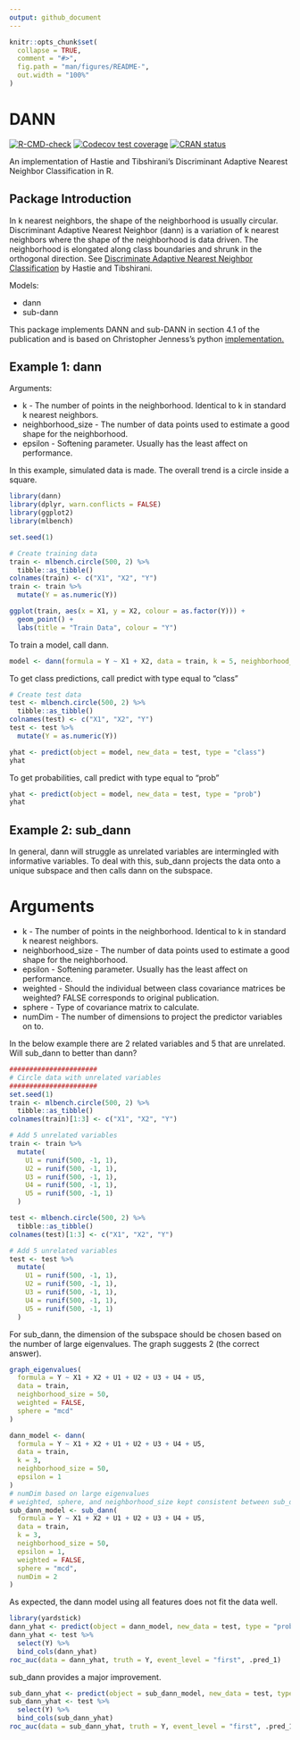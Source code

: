```yaml
---
output: github_document
---
```


<!-- README.md is generated from README.Rmd. Please edit that file -->

```r
knitr::opts_chunk$set(
  collapse = TRUE,
  comment = "#>",
  fig.path = "man/figures/README-",
  out.width = "100%"
)
```

# DANN

<!-- badges: start -->

[![R-CMD-check](https://github.com/gmcmacran/dann/actions/workflows/R-CMD-check.yaml/badge.svg)](https://github.com/gmcmacran/dann/actions/workflows/R-CMD-check.yaml) [![Codecov test coverage](https://codecov.io/gh/gmcmacran/dann/branch/master/graph/badge.svg)](https://app.codecov.io/gh/gmcmacran/dann?branch=master) [![CRAN status](https://www.r-pkg.org/badges/version/dann)](https://cran.r-project.org/package=dann)

<!-- badges: end -->

An implementation of Hastie and Tibshirani's Discriminant Adaptive Nearest Neighbor Classification in R.

## Package Introduction

In k nearest neighbors, the shape of the neighborhood is usually circular. Discriminant Adaptive Nearest Neighbor (dann) is a variation of k nearest neighbors where the shape of the neighborhood is data driven. The neighborhood is elongated along class boundaries and shrunk in the orthogonal direction. See [Discriminate Adaptive Nearest Neighbor Classification](https://web.stanford.edu/~hastie/Papers/dann_IEEE.pdf) by Hastie and Tibshirani.

Models:

-   dann
-   sub-dann

This package implements DANN and sub-DANN in section 4.1 of the publication and is based on Christopher Jenness's python [implementation.](https://github.com/christopherjenness/ML-lib)

## Example 1: dann

Arguments:

-   k - The number of points in the neighborhood. Identical to k in standard k nearest neighbors.
-   neighborhood_size - The number of data points used to estimate a good shape for the neighborhood.
-   epsilon - Softening parameter. Usually has the least affect on performance.

In this example, simulated data is made. The overall trend is a circle inside a square.

```r
library(dann)
library(dplyr, warn.conflicts = FALSE)
library(ggplot2)
library(mlbench)

set.seed(1)

# Create training data
train <- mlbench.circle(500, 2) %>%
  tibble::as_tibble()
colnames(train) <- c("X1", "X2", "Y")
train <- train %>%
  mutate(Y = as.numeric(Y))

ggplot(train, aes(x = X1, y = X2, colour = as.factor(Y))) +
  geom_point() +
  labs(title = "Train Data", colour = "Y")
```

To train a model, call dann.

```r
model <- dann(formula = Y ~ X1 + X2, data = train, k = 5, neighborhood_size = 50, epsilon = 1)
```

To get class predictions, call predict with type equal to "class"

```r
# Create test data
test <- mlbench.circle(500, 2) %>%
  tibble::as_tibble()
colnames(test) <- c("X1", "X2", "Y")
test <- test %>%
  mutate(Y = as.numeric(Y))

yhat <- predict(object = model, new_data = test, type = "class")
yhat
```

To get probabilities, call predict with type equal to "prob"

```r
yhat <- predict(object = model, new_data = test, type = "prob")
yhat
```

## Example 2: sub_dann

In general, dann will struggle as unrelated variables are intermingled with informative variables. To deal with this, sub_dann projects the data onto a unique subspace and then calls dann on the subspace.

# Arguments

-   k - The number of points in the neighborhood. Identical to k in standard k nearest neighbors.
-   neighborhood_size - The number of data points used to estimate a good shape for the neighborhood.
-   epsilon - Softening parameter. Usually has the least affect on performance.
-   weighted - Should the individual between class covariance matrices be weighted? FALSE corresponds to original publication.
-   sphere - Type of covariance matrix to calculate.
-   numDim - The number of dimensions to project the predictor variables on to.

In the below example there are 2 related variables and 5 that are unrelated. Will sub_dann to better than dann?

```r
######################
# Circle data with unrelated variables
######################
set.seed(1)
train <- mlbench.circle(500, 2) %>%
  tibble::as_tibble()
colnames(train)[1:3] <- c("X1", "X2", "Y")

# Add 5 unrelated variables
train <- train %>%
  mutate(
    U1 = runif(500, -1, 1),
    U2 = runif(500, -1, 1),
    U3 = runif(500, -1, 1),
    U4 = runif(500, -1, 1),
    U5 = runif(500, -1, 1)
  )

test <- mlbench.circle(500, 2) %>%
  tibble::as_tibble()
colnames(test)[1:3] <- c("X1", "X2", "Y")

# Add 5 unrelated variables
test <- test %>%
  mutate(
    U1 = runif(500, -1, 1),
    U2 = runif(500, -1, 1),
    U3 = runif(500, -1, 1),
    U4 = runif(500, -1, 1),
    U5 = runif(500, -1, 1)
  )
```

For sub_dann, the dimension of the subspace should be chosen based on the number of large eigenvalues. The graph suggests 2 (the correct answer).

```r
graph_eigenvalues(
  formula = Y ~ X1 + X2 + U1 + U2 + U3 + U4 + U5,
  data = train,
  neighborhood_size = 50,
  weighted = FALSE,
  sphere = "mcd"
)
```

```r
dann_model <- dann(
  formula = Y ~ X1 + X2 + U1 + U2 + U3 + U4 + U5,
  data = train,
  k = 3,
  neighborhood_size = 50,
  epsilon = 1
)
# numDim based on large eigenvalues
# weighted, sphere, and neighborhood_size kept consistent between sub_dann and graph_eigenvalues
sub_dann_model <- sub_dann(
  formula = Y ~ X1 + X2 + U1 + U2 + U3 + U4 + U5,
  data = train,
  k = 3,
  neighborhood_size = 50,
  epsilon = 1,
  weighted = FALSE,
  sphere = "mcd",
  numDim = 2
)
```

As expected, the dann model using all features does not fit the data well.

```r
library(yardstick)
dann_yhat <- predict(object = dann_model, new_data = test, type = "prob")
dann_yhat <- test %>%
  select(Y) %>%
  bind_cols(dann_yhat)
roc_auc(data = dann_yhat, truth = Y, event_level = "first", .pred_1)
```

sub_dann provides a major improvement.

```r
sub_dann_yhat <- predict(object = sub_dann_model, new_data = test, type = "prob")
sub_dann_yhat <- test %>%
  select(Y) %>%
  bind_cols(sub_dann_yhat)
roc_auc(data = sub_dann_yhat, truth = Y, event_level = "first", .pred_1)
```
